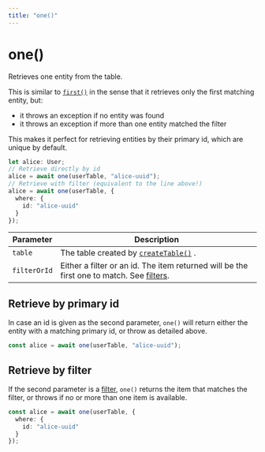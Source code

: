 ```yaml
---
title: "one()"
---
```


# one()

Retrieves one entity from the table.

This is similar to [`first()`](/docs/reference/first) in the sense that it retrieves only the first matching entity, but:

- it throws an exception if no entity was found
- it throws an exception if more than one entity matched the filter

This makes it perfect for retrieving entities by their primary id, which are unique by default.

```ts
let alice: User;
// Retrieve directly by id
alice = await one(userTable, "alice-uuid");
// Retrieve with filter (equivalent to the line above!)
alice = await one(userTable, {
  where: {
    id: "alice-uuid"
  }
});
```

| Parameter    | Description                                                                                               |
|--------------|-----------------------------------------------------------------------------------------------------------|
| `table`      | The table created by [`createTable()`](/docs/reference/createtable) .                                     |
| `filterOrId` | Either a filter or an id. The item returned will be the first one to match. See [filters](/docs/filters). |

## Retrieve by primary id

In case an id is given as the second parameter, `one()` will return either the entity with a matching primary id,
or throw as detailed above.

```ts
const alice = await one(userTable, "alice-uuid");
```

## Retrieve by filter

If the second parameter is a [filter](/docs/filters), `one()` returns the item that matches the filter,
or throws if no or more than one item is available.

```ts
const alice = await one(userTable, {
  where: {
    id: "alice-uuid"
  }
});
```